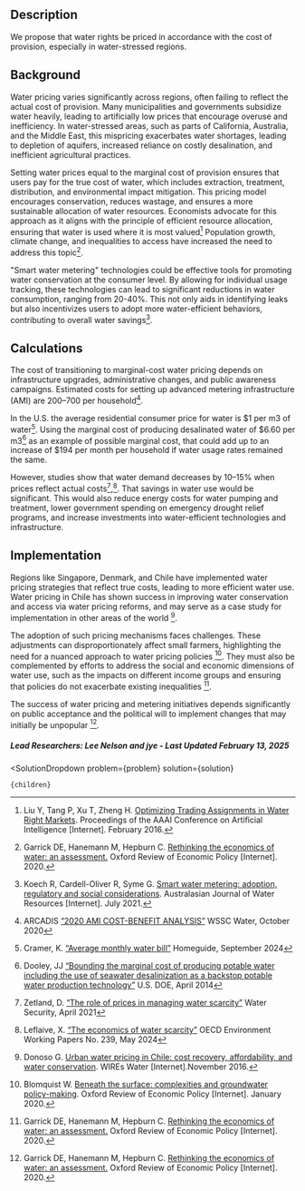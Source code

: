 

## Description

We propose that water rights be priced in accordance with the cost of provision, especially in water-stressed regions. 

## Background
Water pricing varies significantly across regions, often failing to reflect the actual cost of provision. Many municipalities and governments subsidize water heavily, leading to artificially low prices that encourage overuse and inefficiency. In water-stressed areas, such as parts of California, Australia, and the Middle East, this mispricing exacerbates water shortages, leading to depletion of aquifers, increased reliance on costly desalination, and inefficient agricultural practices.

Setting water prices equal to the marginal cost of provision ensures that users pay for the true cost of water, which includes extraction, treatment, distribution, and environmental impact mitigation. This pricing model encourages conservation, reduces wastage, and ensures a more sustainable allocation of water resources. Economists advocate for this approach as it aligns with the principle of efficient resource allocation, ensuring that water is used where it is most valued[^"3"] Population growth, climate change, and inequalities to access have increased the need to address this topic[^"2"]. 

"Smart water metering" technologies could be effective tools for promoting water conservation at the consumer level. By allowing for individual usage tracking, these technologies can lead to significant reductions in water consumption, ranging from 20-40%. This not only aids in identifying leaks but also incentivizes users to adopt more water-efficient behaviors, contributing to overall water savings[^"4"].

## Calculations
The cost of transitioning to marginal-cost water pricing depends on infrastructure upgrades, administrative changes, and public awareness campaigns.
Estimated costs for setting up advanced metering infrastructure (AMI) are $200–$700 per household[^"6"].

In the U.S. the average residential consumer price for water is $1 per m3 of water[^"7"]. Using the marginal cost of producing desalinated water of $6.60 per m3[^"8"] as an example of possible marginal cost, that could add up to an increase of $194 per month per household if water usage rates remained the same.

However, studies show that water demand decreases by 10–15% when prices reflect actual costs[^"9"],[^"10"]. That savings in water use would be significant. This would also reduce energy costs for water pumping and treatment, lower government spending on emergency drought relief programs, and increase investments into water-efficient technologies and infrastructure.

## Implementation
Regions like Singapore, Denmark, and Chile have implemented water pricing strategies that reflect true costs, leading to more efficient water use. Water pricing in Chile has shown success in improving water conservation and access via water pricing reforms, and may serve as a case study for implementation in other areas of the world [^"1"].

The adoption of  such pricing mechanisms faces challenges. These adjustments can disproportionately affect small farmers, highlighting the need for a nuanced approach to water pricing policies [^"5"]. They must also be complemented by efforts to address the social and economic dimensions of water use, such as the  impacts on different income groups and ensuring that policies do not exacerbate existing inequalities [^"2"]. 

The success of water pricing and metering initiatives depends significantly on public acceptance and the political will to implement changes that may initially be unpopular [^"2"].

##### Lead Researchers: Lee Nelson and jye - Last Updated February 13, 2025


[^"1"]: Donoso G. [Urban water pricing in Chile: cost recovery, affordability, and water conservation](http://dx.doi.org/10.1002/wat2.1194). WIREs Water [Internet].November 2016.

[^"2"]: Garrick DE, Hanemann M, Hepburn C.  [Rethinking the economics of water: an assessment.](http://dx.doi.org/10.1093/oxrep/grz035) Oxford Review of Economic Policy [Internet]. 2020.

[^"3"]: Liu Y, Tang P, Xu T, Zheng H. [Optimizing Trading Assignments in Water Right Markets](http://dx.doi.org/10.1609/aaai.v30i1.10016). Proceedings of the AAAI Conference on Artificial Intelligence [Internet]. February 2016.

[^"4"]: Koech R, Cardell-Oliver R, Syme G. [Smart water metering: adoption, regulatory and social considerations](http://dx.doi.org/10.1080/13241583.2021.1983968). Australasian Journal of Water Resources [Internet]. July 2021.

[^"5"]: Blomquist W. [Beneath the surface: complexities and groundwater policy-making](http://dx.doi.org/10.1093/oxrep/grz033). Oxford Review of Economic Policy [Internet]. January 2020.

[^"6"]: ARCADIS [“2020 AMI COST-BENEFIT ANALYSIS”](https://www.wsscwater.com/sites/default/files/sites/wssc/files/ami/AMI%20Cost%20Benefit%20Analysis%20-2.pdf) WSSC Water, October 2020

[^"7"]: Cramer, K. [“Average monthly water bill”]( https://homeguide.com/costs/average-water-bill) Homeguide, September 2024

[^"8"]: Dooley, JJ [“Bounding the marginal cost of producing potable water including the use of seawater desalinization as a backstop potable water production technology”](https://www.pnnl.gov/main/publications/external/technical_reports/PNNL-23303.pdf) U.S. DOE, April 2014

[^"9"]: Zetland, D. [“The role of prices in managing water scarcity”]( https://doi.org/10.1016/j.wasec.2020.100081) Water Security, April 2021

[^"10"]: Leflaive, X. [“The economics of water scarcity”]( https://dx.doi.org/10.1787/81d1bc0a-en) OECD Environment Working Papers No. 239, May 2024


  <SolutionDropdown 
    problem={problem} 
    solution={solution}
  >
    {children}
  </SolutionDropdown>